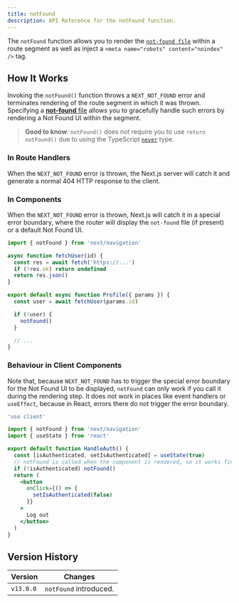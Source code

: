 ```yaml
---
title: notFound
description: API Reference for the notFound function.
---
```


The `notFound` function allows you to render the [`not-found file`](/docs/app/api-reference/file-conventions/not-found) within a route segment as well as inject a `<meta name="robots" content="noindex" />` tag.

## How It Works

Invoking the `notFound()` function throws a `NEXT_NOT_FOUND` error and terminates rendering of the route segment in which it was thrown. Specifying a [**not-found** file](/docs/app/api-reference/file-conventions/not-found) allows you to gracefully handle such errors by rendering a Not Found UI within the segment.

> **Good to know**: `notFound()` does not require you to use `return notFound()` due to using the TypeScript [`never`](https://www.typescriptlang.org/docs/handbook/2/functions.html#never) type.

### In Route Handlers

When the `NEXT_NOT_FOUND` error is thrown, the Next.js server will catch it and generate a normal 404 HTTP response to the client.

### In Components

When the `NEXT_NOT_FOUND` error is thrown, Next.js will catch it in a special error boundary, where the router will display the `not-found` file (if present) or a default Not Found UI.

```jsx filename="app/user/[id]/page.js"
import { notFound } from 'next/navigation'

async function fetchUser(id) {
  const res = await fetch('https://...')
  if (!res.ok) return undefined
  return res.json()
}

export default async function Profile({ params }) {
  const user = await fetchUser(params.id)

  if (!user) {
    notFound()
  }

  // ...
}
```

### Behaviour in Client Components

Note that, because `NEXT_NOT_FOUND` has to trigger the special error boundary for the Not Found UI to be displayed, `notFound` can only work if you call it during the rendering step. It does not work in places like event handlers or `useEffect`, because in React, errors there do not trigger the error boundary.

```jsx filename="components/handle-auth.js"
'use client'

import { notFound } from 'next/navigation'
import { useState } from 'react'

export default function HandleAuth() {
  const [isAuthenticated, setIsAuthenticated] = useState(true)
  // notFound is called when the component is rendered, so it works fine here
  if (!isAuthenticated) notFound()
  return (
    <button
      onClick={() => {
        setIsAuthenticated(false)
      }}
    >
      Log out
    </button>
  )
}
```

## Version History

| Version   | Changes                |
| --------- | ---------------------- |
| `v13.0.0` | `notFound` introduced. |
